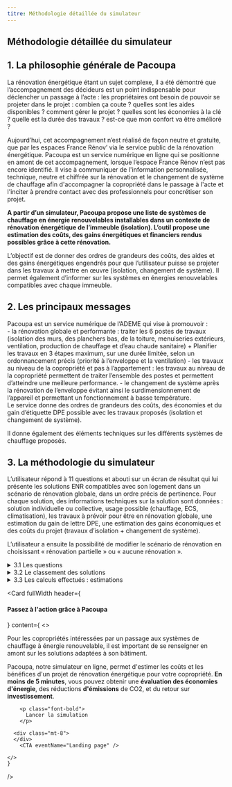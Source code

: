 ```yaml
---
titre: Méthodologie détaillée du simulateur
---
```


## Méthodologie détaillée du simulateur

<div class="mt-32" />

## 1. La philosophie générale de Pacoupa 
<div class="mt-4" />
<div>
    La rénovation énergétique étant un sujet complexe, il a été démontré que l’accompagnement des décideurs est un point indispensable pour déclencher un passage à l’acte : les propriétaires ont besoin de pouvoir se projeter dans le projet : combien ça coute ? quelles sont les aides disponibles ? comment gérer le projet ? quelles sont les économies à la clé ? quelle est la durée des travaux ? est-ce que mon confort va être amélioré ? 

Aujourd’hui, cet accompagnement n’est réalisé de façon neutre et gratuite, que par les espaces France Rénov’ via le service public de la rénovation énergétique. 
Pacoupa est un service numérique en ligne qui se positionne en amont de cet accompagnement, lorsque l’espace France Rénov n’est pas encore identifié. Il vise à communiquer de l'information personnalisée, technique, neutre et chiffrée sur la rénovation et le changement de système de chauffage afin d'accompagner la copropriété dans le passage à l'acte et l'inciter à prendre contact avec des professionnels pour concrétiser son projet. 

<b>A partir d’un simulateur, Pacoupa propose une liste de systèmes de chauffage en énergie renouvelables installables dans un contexte de rénovation énergétique de l’immeuble (isolation). L’outil propose une estimation des coûts, des gains énergétiques et financiers rendus possibles grâce à cette rénovation.</b>

L’objectif est de donner des ordres de grandeurs des coûts, des aides et des gains énergétiques engendrés pour que l’utilisateur puisse se projeter dans les travaux à mettre en œuvre (isolation, changement de système). Il permet également d’informer sur les systèmes en énergies renouvelables compatibles avec chaque immeuble.

  </div>

<div class="mt-32" />

## 2. Les principaux messages
<div class="mt-4" />
<div>
Pacoupa est un service numérique de l’ADEME qui vise à promouvoir :
<div class="mt-4" />
-	la rénovation globale et performante : traiter les 6 postes de travaux (isolation des murs, des planchers bas, de la toiture, menuiseries extérieurs, ventilation, production de chauffage et d’eau chaude sanitaire) + Planifier les travaux en 3 étapes maximum, sur une durée limitée, selon un ordonnancement précis  (priorité à l’enveloppe et la ventilation)
-	les travaux au niveau de la copropriété et pas à l’appartement : les travaux au niveau de la copropriété permettent de traiter l’ensemble des postes et permettent d’atteindre une meilleure performance.
-	le changement de système après la rénovation de l’enveloppe évitant ainsi le surdimensionnement de l’appareil et permettant un fonctionnement à basse température.
<div class="mt-4" />
Le service donne des ordres de grandeurs des coûts, des économies et du gain d’étiquette DPE possible avec les travaux proposés (isolation et changement de système).

Il donne également des éléments techniques sur les différents systèmes de chauffage proposés.
</div>

## 3. La méthodologie du simulateur
<div class="mt-4" />
<div>
L’utilisateur répond à 11 questions et abouti sur un écran de résultat qui lui présente les solutions ENR compatibles avec son logement dans un scénario de rénovation globale, dans un ordre précis de pertinence.
Pour chaque solution, des informations techniques sur la solution sont données : solution individuelle ou collective, usage possible (chauffage, ECS, climatisation), les travaux à prévoir pour être en rénovation globale, une estimation du gain de lettre DPE, une estimation des gains économiques et des coûts du projet (travaux d’isolation + changement de système).

L’utilisateur a ensuite la possibilité de modifier le scénario de rénovation en choisissant « rénovation partielle » ou « aucune rénovation ».
</div>

<div class="mt-4" />
<details>
  <summary>3.1 Les questions</summary>
<div class="mt-4" />
Les 11 questions proposées à l’utilisateur sont les suivantes :

- <b>Son adresse</b>: permet de faire un appel à la BAN (base d’adresse nationale), au site FCU (https://france-chaleur-urbaine.beta.gouv.fr/) pour vérifier l’éligibilité à un réseau de chaleur et permet aussi de préciser les données climatiques de la région à laquelle le bâtiment appartient.
- L’<b>année de construction, les travaux d’isolations déjà réalisés et le nombre de logements</b>: permet d’apprécier les caractéristiques géométriques et les performances énergétiques initiales de l’immeuble.
- Les <b>espaces extérieurs commun</b>: permet de préconiser d’étudier une PAC géothermique ou une PAC aérothermique dès lors que des espaces extérieurs sont disponibles (cours, jardin, parking, toiture terrasse).
- Les <b>espaces extérieurs privés</b> (balcons) : permet de préconiser d’étudier une PAC individuelle (air/eau ou air/air) avec unité extérieure.
- Le <b>type de chauffage</b> (individuel ou collectif) : permet de préconiser des technologies du même type. Pour le moment, le passage d’un chauffage individuel à un chauffage collectif n’est pas traité. (Et inversement)
- Le <b>type d’émetteur</b> (radiateur ou plancher chauffant) : permet de déterminer le régime de température d’eau.
- L’<b>énergie de chauffage</b>: permet de réaliser les calculs sur les consommations et émissions initiales liées à la production de chauffage du bâtiment.
- Le <b>type de production d’eau chaude sanitaire</b> (individuelle ou collective) : permet de préconiser des technologies du même type.
- L’<b>énergie utilisée pour la production d’ECS</b>: permet de réaliser les calculs sur les consommations et émissions initiales liées à la production d’eau chaude sanitaire du bâtiment.

</details>

<div class="mt-4" />
<details>
  <summary>3.2 Le classement des solutions</summary>
<div class="mt-4" />
Il y a généralement plusieurs solutions de production d’eau chaude et de chauffage qui sont proposées.

Les questions posées sont simples et peu nombreuses, l’objectif est d’alerter les utilisateurs sur le fait que des solutions ENR sont compatibles avec la configuration de leur immeuble. La faisabilité réelle, à la fois technique et économique seront à étudier plus finement dans la suite du projet de rénovation. Il est possible que des solutions préconisées ne soit finalement pas possibles pour des contraintes d’intégration (visuelle, encombrement, accès, règlementation …).

Le service Pacoupa propose une hiérarchie dans les différents systèmes afin de calquer au mieux aux recommandations de l’ADEME.

Seules les trois premières solutions du classement apparaissent avec un tag « meilleure solution » pour la première du classement. La visualisation de toutes les solutions nécessite une action (clic sur le bouton « autres solutions ») de la part de l’utilisateur.

Les grands principes de la hiérarchisation sont les suivants :

- lorsqu’un réseau de chaleur est disponible autour de l’immeuble, celui-ci apparait en « meilleure solution » (même si l’immeuble est en chauffage individuel)
- lorsque l’immeuble est en chauffage et ECS collective et que l’utilisateur déclare des espaces extérieurs disponibles (jardin, cours ou parking), la PAC géothermique apparait en premier.
- Des solutions ENR pour l’ECS seule (collective) peuvent être préconisées même si le chauffage est également collectif.
- Les solutions sont ensuite classées par pertinence.

</details>

<div class="mt-4" />
<details>
  <summary>3.3 Les calculs effectués : estimations</summary>
<div class="mt-4" />
L’ensemble des calculs proposés sont basés sur la méthode 3CL utilisée pour réaliser les DPE.
L’ADEME a confié à Pouget Consultants l’élaboration des simulations qui couvrent toutes les configurations qui peuvent être obtenues à la suite du questionnaire. Au total, ce sont plus de 120 000 simulations qui ont été réalisées. 
L’ensemble de ces hypothèses permettent d’aboutir à une estimation de la lettre DPE à l’état initial et des consommations de chauffage et d’eau chaude sanitaire de l’immeuble.

La comparaison entre l’état initial et l’état final se fait en comparant 2 lignes de l’Excel contenant toutes les simulations.
Les coûts proposés dans l’outil comprennent à la fois les coûts des travaux proposés pour atteindre le scénario de travaux visé (global / partiel / aucun) et le coût du changement de système de chauffage.

<div class="mt-4" />
<details>
  <summary>3.3.1 Évaluation énérgétique</summary>
<div class="mt-4" />
Les immeubles sont classés par typologies, en fonction de leur année de construction et de leur nombre de logement. Au total, ce sont 21 typologies qui sont étudiées. Pour chacune des typologies, des hypothèses géométriques et énergétiques sont établies, à savoir :

- La surface habitable totale du logement (m²shab) ;
- La compacité du bâtiment (Surface de murs / m²shab, Surface de toiture / m²shab, Surface de menuiseries / m²shab, Surface de plancher bas / m²shab, hauteur sous plafond) ;
- Les performances thermiques des parois et des menuiseries dans leur état initial.

Ppur chacune des typologies, des hypothèses sur les systèmes de production de chauffage & ECS sont établies, à savoir :

- Age du système de production (« > 10 ans » ; « < 10 ans ») ;
- Type de système de production (« chaudière gaz basse température » ; « chaudière gaz à condensation » …) ;
- Type d’émetteur (« Radiateur à eau basse température » ; « Radiateur à eau haute température » ; « convecteurs électriques ») ;
- Isolation des réseaux de distribution d’eau chaude sanitaire (« réseaux non isolés » ; « réseaux isolés ») ;
- Type de régulation terminale (« Sans » ; « Robinet thermostatique »).

Les conditions environnementales (température extérieure, degrés-heures…) dans lequel se trouve l’immeuble dépendent de sa situation géographique. La France compte 3 zones climatiques : H1, H2 et H3. Comme ces trois zones sont étendues, des variations de climat peuvent y être observées. Ainsi, les zones climatiques sont sous-divisées en zone thermique. 8 au total. Pour simplifier les calculs, une zone thermique par zone climatique est étudiée ; H1a (Nord de la France), H2b (Centre -Ouest) et H3 (Sud).

Pour simplifier les calculs aussi, tous les systèmes étudiés (61 au total) sont regroupés dans des « familles de solution » (7 au total). Il existe des familles de « solutions hybrides » (3) ou des familles « solutions 100% thermodynamique » (3). Deux systèmes qui appartiennent à la même famille ont les mêmes usages (chauffage seulement, ecs seulement, chauffage et ecs). La configuration le système existant n’est pas remplacé représente aussi une famille (1).

Les performances des PAC sont définies par leur SCOP qui dépend de leur type, du type d’émetteur, et de la zone climatique. Pour simplifier les calculs, un seul SCOP est considéré pour toutes les familles de solution. Il correspond au SCOP d’une PAC Air / Eau dont les émetteurs ont été installées ou rénovés après 2017. (SCOP = 2,8 en zone H1a et H2b ; SCOP = 3,3 en zone H3).

Enfin, chaque famille de solution est étudiée à travers trois scénarios d’isolation de l’enveloppe :

- Scénario « INIT » : Aucun geste d’isolation
- Scénario « PART » : 2 gestes d’isolations (ne comprenant pas les murs extérieurs) + Ventilation
- Scénario « GLOB » : Tous les gestes d’isolations possibles (murs, menuiseries, plancher haut & bas) + Ventilation

Attention, si certaines parois ont déjà été isolées il y a moins de 15 ans, elles ne sont pas prises en compte dans les scénarios d’isolations. Aussi les typologies récentes (année de construction « après 2000 ») ne font pas l’objet de scénario d’isolation puisque leurs parois sont déjà performantes.

L’ensemble de ces hypothèses permettent d’aboutir à une estimation de l’étiquette DPE de l’immeuble avant et après travaux, ainsi que les consommations en énergie primaire et les émissions de gaz à effet de serre associés.
</details>

<div class="mt-4" />
<details>
  <summary>3.3.2 Évaluation économique</summary>
<div class="mt-4" />
A chaque simulation est associée un coût d’investissement, qui se divise en deux parties ;

- Coût d’investissement lié à la rénovation de l’enveloppe : Les coûts sont obtenus en multipliant le coût de réhabilitation d’une paroi (en € HT/m²) par la surface de la paroi (m²)
- Coût d’investissement lié à la mise en place de système : Les coûts sont obtenus en sommant :
    - Les coûts liés à la génération : Il dépend du niveau d’isolation de l’immeuble et du système à installer
    - Les coûts liés à la distribution : Il dépend du type de production de chauffage et ECS
    - Les coûts liés à l’émission : Il dépend du type d’émetteur avant travaux

Les coûts liés à la maintenance, à la l’abonnement et à la facture énergétique sont aussi calculés.
</details>

<div class="mt-4" />
<details>
  <summary>3.3.3 Aides financières</summary>
<div class="mt-4" />
Les aides financières liées au dispositif MaPrimeRénov’ Copropriété sont calculées. Pour simplifier la prise en compte des travaux réalisés « à l’échelle du logement » dans MPR Copro, ils sont considérés comme des « travaux privatifs d’intérêt collectifs. ».

Le Coup de pouce « Rénovation performante de bâtiment résidentiel collectif » n’est pas étudié. Idem pour le « Fonds Chaleur ».
</details>

</details>

<div class="mt-32" />

<Card
    fullWidth
    header={<h4>Passez à l'action grâce à Pacoupa</h4>}
    content={
      <>
        <p>
        Pour les copropriétés intéressées par un passage aux systèmes de chauffage à énergie renouvelable, il est important de se renseigner en amont sur les solutions adaptées à son bâtiment.
        </p>
        <p>
        Pacoupa, notre simulateur en ligne, permet d'estimer les coûts et les bénéfices d'un projet de rénovation énergétique pour votre copropriété. <b>En moins de 5 minutes</b>, vous pouvez obtenir une <b>évaluation des économies d'énergie</b>, des réductions <b>d'émissions</b> de CO2, et du retour sur <b>investissement</b>.
        </p>


        <p class="font-bold">
          Lancer la simulation
        </p>

      <div class="mt-8">
      </div>
        <CTA eventName="Landing page" />

    </>
    }
 />
